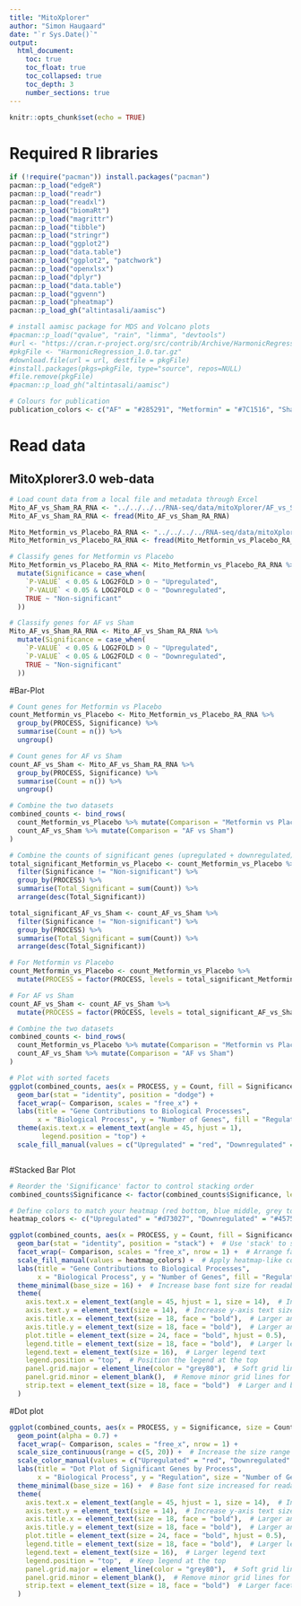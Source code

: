 ```yaml
---
title: "MitoXplorer"
author: "Simon Haugaard"
date: "`r Sys.Date()`"
output:
  html_document:
    toc: true
    toc_float: true
    toc_collapsed: true
    toc_depth: 3
    number_sections: true
---
```


```r
knitr::opts_chunk$set(echo = TRUE)
```

# Required R libraries
```r
if (!require("pacman")) install.packages("pacman")
pacman::p_load("edgeR")
pacman::p_load("readr")
pacman::p_load("readxl")
pacman::p_load("biomaRt")
pacman::p_load("magrittr")
pacman::p_load("tibble")
pacman::p_load("stringr")
pacman::p_load("ggplot2")
pacman::p_load("data.table")
pacman::p_load("ggplot2", "patchwork")
pacman::p_load("openxlsx")
pacman::p_load("dplyr")
pacman::p_load("data.table")
pacman::p_load("ggvenn")
pacman::p_load("pheatmap")
pacman::p_load_gh("altintasali/aamisc")

# install aamisc package for MDS and Volcano plots
#pacman::p_load("qvalue", "rain", "limma", "devtools")
#url <- "https://cran.r-project.org/src/contrib/Archive/HarmonicRegression/HarmonicRegression_1.0.tar.gz"
#pkgFile <- "HarmonicRegression_1.0.tar.gz"
#download.file(url = url, destfile = pkgFile)
#install.packages(pkgs=pkgFile, type="source", repos=NULL)
#file.remove(pkgFile)
#pacman::p_load_gh("altintasali/aamisc")

# Colours for publication
publication_colors <- c("AF" = "#285291", "Metformin" = "#7C1516", "Sham" = "#9B9B9B")

```

# Read data
## MitoXplorer3.0 web-data 
```r
# Load count data from a local file and metadata through Excel
Mito_AF_vs_Sham_RA_RNA <- "../../../../RNA-seq/data/mitoXplorer/AF_vs_Sham_RA_RNA.txt"
Mito_AF_vs_Sham_RA_RNA <- fread(Mito_AF_vs_Sham_RA_RNA)

Mito_Metformin_vs_Placebo_RA_RNA <- "../../../../RNA-seq/data/mitoXplorer/Metformin_vs_placebo_RA_RNA.txt"
Mito_Metformin_vs_Placebo_RA_RNA <- fread(Mito_Metformin_vs_Placebo_RA_RNA)

# Classify genes for Metformin vs Placebo
Mito_Metformin_vs_Placebo_RA_RNA <- Mito_Metformin_vs_Placebo_RA_RNA %>%
  mutate(Significance = case_when(
    `P-VALUE` < 0.05 & LOG2FOLD > 0 ~ "Upregulated",
    `P-VALUE` < 0.05 & LOG2FOLD < 0 ~ "Downregulated",
    TRUE ~ "Non-significant"
  ))

# Classify genes for AF vs Sham
Mito_AF_vs_Sham_RA_RNA <- Mito_AF_vs_Sham_RA_RNA %>%
  mutate(Significance = case_when(
    `P-VALUE` < 0.05 & LOG2FOLD > 0 ~ "Upregulated",
    `P-VALUE` < 0.05 & LOG2FOLD < 0 ~ "Downregulated",
    TRUE ~ "Non-significant"
  ))
```

#Bar-Plot 
```r
# Count genes for Metformin vs Placebo
count_Metformin_vs_Placebo <- Mito_Metformin_vs_Placebo_RA_RNA %>%
  group_by(PROCESS, Significance) %>%
  summarise(Count = n()) %>%
  ungroup()

# Count genes for AF vs Sham
count_AF_vs_Sham <- Mito_AF_vs_Sham_RA_RNA %>%
  group_by(PROCESS, Significance) %>%
  summarise(Count = n()) %>%
  ungroup()

# Combine the two datasets
combined_counts <- bind_rows(
  count_Metformin_vs_Placebo %>% mutate(Comparison = "Metformin vs Placebo"),
  count_AF_vs_Sham %>% mutate(Comparison = "AF vs Sham")
)

# Combine the counts of significant genes (upregulated + downregulated)
total_significant_Metformin_vs_Placebo <- count_Metformin_vs_Placebo %>%
  filter(Significance != "Non-significant") %>%
  group_by(PROCESS) %>%
  summarise(Total_Significant = sum(Count)) %>%
  arrange(desc(Total_Significant))

total_significant_AF_vs_Sham <- count_AF_vs_Sham %>%
  filter(Significance != "Non-significant") %>%
  group_by(PROCESS) %>%
  summarise(Total_Significant = sum(Count)) %>%
  arrange(desc(Total_Significant))

# For Metformin vs Placebo
count_Metformin_vs_Placebo <- count_Metformin_vs_Placebo %>%
  mutate(PROCESS = factor(PROCESS, levels = total_significant_Metformin_vs_Placebo$PROCESS))

# For AF vs Sham
count_AF_vs_Sham <- count_AF_vs_Sham %>%
  mutate(PROCESS = factor(PROCESS, levels = total_significant_AF_vs_Sham$PROCESS))

# Combine the two datasets
combined_counts <- bind_rows(
  count_Metformin_vs_Placebo %>% mutate(Comparison = "Metformin vs Placebo"),
  count_AF_vs_Sham %>% mutate(Comparison = "AF vs Sham")
)

# Plot with sorted facets
ggplot(combined_counts, aes(x = PROCESS, y = Count, fill = Significance)) +
  geom_bar(stat = "identity", position = "dodge") +
  facet_wrap(~ Comparison, scales = "free_x") +
  labs(title = "Gene Contributions to Biological Processes",
       x = "Biological Process", y = "Number of Genes", fill = "Regulation") +
  theme(axis.text.x = element_text(angle = 45, hjust = 1),
        legend.position = "top") +
  scale_fill_manual(values = c("Upregulated" = "red", "Downregulated" = "blue", "Non-significant" = "grey"))



```
#Stacked Bar Plot
```r
# Reorder the 'Significance' factor to control stacking order
combined_counts$Significance <- factor(combined_counts$Significance, levels = c("Upregulated", "Downregulated", "Non-significant"))

# Define colors to match your heatmap (red bottom, blue middle, grey top)
heatmap_colors <- c("Upregulated" = "#d73027", "Downregulated" = "#4575b4", "Non-significant" = "#d3d3d3")

ggplot(combined_counts, aes(x = PROCESS, y = Count, fill = Significance)) +
  geom_bar(stat = "identity", position = "stack") +  # Use 'stack' to stack the bars
  facet_wrap(~ Comparison, scales = "free_x", nrow = 1) +  # Arrange facets in a single row
  scale_fill_manual(values = heatmap_colors) +  # Apply heatmap-like colors
  labs(title = "Gene Contributions to Biological Processes",
       x = "Biological Process", y = "Number of Genes", fill = "Regulation") +
  theme_minimal(base_size = 16) +  # Increase base font size for readability
  theme(
    axis.text.x = element_text(angle = 45, hjust = 1, size = 14),  # Increase x-axis text size and angle
    axis.text.y = element_text(size = 14),  # Increase y-axis text size
    axis.title.x = element_text(size = 18, face = "bold"),  # Larger and bold x-axis title
    axis.title.y = element_text(size = 18, face = "bold"),  # Larger and bold y-axis title
    plot.title = element_text(size = 24, face = "bold", hjust = 0.5),  # Larger and centered title
    legend.title = element_text(size = 18, face = "bold"),  # Larger legend title
    legend.text = element_text(size = 16),  # Larger legend text
    legend.position = "top",  # Position the legend at the top
    panel.grid.major = element_line(color = "grey80"),  # Soft grid lines for better visibility
    panel.grid.minor = element_blank(),  # Remove minor grid lines for a cleaner look
    strip.text = element_text(size = 18, face = "bold")  # Larger and bold facet labels
  )

```
#Dot plot
```r
ggplot(combined_counts, aes(x = PROCESS, y = Significance, size = Count, color = Significance)) +
  geom_point(alpha = 0.7) +
  facet_wrap(~ Comparison, scales = "free_x", nrow = 1) +
  scale_size_continuous(range = c(5, 20)) +  # Increase the size range for points
  scale_color_manual(values = c("Upregulated" = "red", "Downregulated" = "blue", "Non-significant" = "grey")) +
  labs(title = "Dot Plot of Significant Genes by Process",
       x = "Biological Process", y = "Regulation", size = "Number of Genes") +
  theme_minimal(base_size = 16) +  # Base font size increased for readability
  theme(
    axis.text.x = element_text(angle = 45, hjust = 1, size = 14),  # Increase x-axis text size
    axis.text.y = element_text(size = 14),  # Increase y-axis text size
    axis.title.x = element_text(size = 18, face = "bold"),  # Larger and bold x-axis title
    axis.title.y = element_text(size = 18, face = "bold"),  # Larger and bold y-axis title
    plot.title = element_text(size = 24, face = "bold", hjust = 0.5),  # Larger and centered title
    legend.title = element_text(size = 18, face = "bold"),  # Larger legend title
    legend.text = element_text(size = 16),  # Larger legend text
    legend.position = "top",  # Keep legend at the top
    panel.grid.major = element_line(color = "grey80"),  # Soft grid lines for better visibility
    panel.grid.minor = element_blank(),  # Remove minor grid lines for a cleaner look
    strip.text = element_text(size = 18, face = "bold")  # Larger facet labels
  )

```


